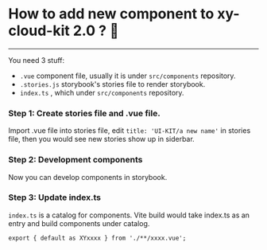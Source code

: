 
<Meta title="Doc/Add new component" />

# How to add new component to xy-cloud-kit 2.0 ? 🙋
---

You need 3 stuff:
* `.vue` component file, usually it is under `src/components` repository.
* `.stories.js` storybook's stories file to render storybook.
* `index.ts` , which under `src/components` repository.

###  Step 1: Create stories file and .vue file.
Import .vue file into stories file, edit `title: 'UI-KIT/a new name'` in stories file, then you would see new stories show up in siderbar.
### Step 2: Development components
Now you can develop components in storybook.
### Step 3: Update index.ts
`index.ts` is a catalog for components. Vite build would take index.ts as an entry and build components under catalog.   
```
export { default as XYxxxx } from './**/xxxx.vue';
```